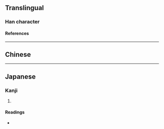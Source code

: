 {{character info}}
==Translingual==

===Han character===
{{Han char|rn=9|rad=人|as=07|sn=9|four=26227|canj=OWKS|ids=⿰亻男}}

====References====
{{Han ref|kx=0103.280|dkj=00655|dj=0219.070|hdz=10162.020|uh=4FBD}}

----

==Chinese==
{{zh-see|男|v}}

----

==Japanese==

===Kanji===
{{ja-kanji|grade=|rs=人07}}

# {{rfdef|ja|sort=人07}}

====Readings====
* {{ja-readings|on=[[だん]] (dan), [[なん]] (nan)|kun=[[おとこ]] (otoko)}}